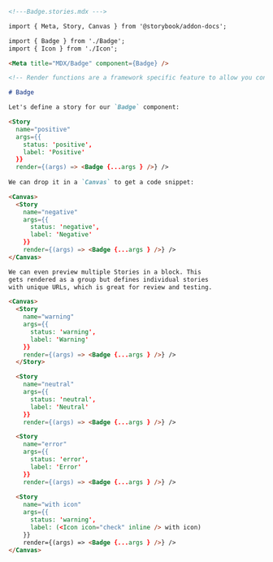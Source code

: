 ```md
<!---Badge.stories.mdx --->

import { Meta, Story, Canvas } from '@storybook/addon-docs';

import { Badge } from './Badge';
import { Icon } from './Icon';

<Meta title="MDX/Badge" component={Badge} />

<!-- Render functions are a framework specific feature to allow you control on how the component renders -->

# Badge

Let's define a story for our `Badge` component:

<Story 
  name="positive"
  args={{
    status: 'positive',
    label: 'Positive'
  }}
  render={(args) => <Badge {...args } />} />
 
We can drop it in a `Canvas` to get a code snippet:

<Canvas>
  <Story 
    name="negative"
    args={{
      status: 'negative', 
      label: 'Negative'
    }}
    render={(args) => <Badge {...args } />} />
</Canvas>

We can even preview multiple Stories in a block. This
gets rendered as a group but defines individual stories
with unique URLs, which is great for review and testing.

<Canvas>
  <Story 
    name="warning"
    args={{
      status: 'warning',
      label: 'Warning' 
    }}
    render={(args) => <Badge {...args } />} />
  </Story>

  <Story 
    name="neutral" 
    args={{
      status: 'neutral', 
      label: 'Neutral' 
    }}
    render={(args) => <Badge {...args } />} />

  <Story 
    name="error"
    args={{
      status: 'error', 
      label: 'Error' 
    }} 
    render={(args) => <Badge {...args } />} />
  
  <Story 
    name="with icon" 
    args={{
      status: 'warning', 
      label: (<Icon icon="check" inline /> with icon)
    }}
    render={(args) => <Badge {...args } />} />
</Canvas>
```